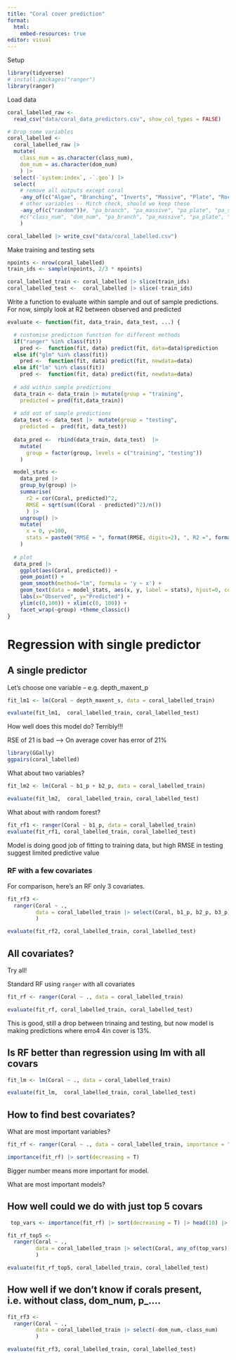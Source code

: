 ```yaml
---
title: "Coral cover prediction"
format: 
  html:
    embed-resources: true
editor: visual
---
```


Setup

```r
library(tidyverse)
# install.packages("ranger")
library(ranger)
```

Load data

```r
coral_labelled_raw <- 
  read_csv("data/coral_data_predictors.csv", show_col_types = FALSE)

# Drop some variables
coral_labelled <- 
  coral_labelled_raw |>
  mutate(
    class_num = as.character(class_num),
    dom_num = as.character(dom_num)
    ) |>
  select(-`system:index`, -`.geo`) |>
  select(
    # remove all outputs except coral
    -any_of(c("Algae", "Branching", "Inverts", "Massive", "Plate", "Rock", "Rubble", "Sand", "SoftCoral")), 
    # other variables -- Mitch check, should we keep these
    -any_of(c("random"))#, "pa_branch", "pa_massive", "pa_plate", "pa_soft"))
    #c("class_num", "dom_num", "pa_branch", "pa_massive", "pa_plate", "pa_soft",
    )

coral_labelled |> write_csv("data/coral_labelled.csv")
```

Make training and testing sets

```r
npoints <- nrow(coral_labelled)
train_ids <- sample(npoints, 2/3 * npoints)

coral_labelled_train <- coral_labelled |> slice(train_ids)
coral_labelled_test <-  coral_labelled |> slice(-train_ids)
```

Write a function to evaluate within sample and out of sample predictions. For now, simply look at R2 between observed and predicted

```r
evaluate <- function(fit, data_train, data_test, ...) {

  # customise prediction function for different methods
  if("ranger" %in% class(fit))
    pred <-  function(fit, data) predict(fit, data=data)$prediction
  else if("glm" %in% class(fit))
    pred <-  function(fit, data) predict(fit, newdata=data)
  else if("lm" %in% class(fit))
    pred <-  function(fit, data) predict(fit, newdata=data)
  
  # add within sample predictions
  data_train <- data_train |> mutate(group = "training",
    predicted = pred(fit,data_train))
  
  # add out of sample predictions
  data_test <- data_test |>  mutate(group = "testing",
    predicted =  pred(fit, data_test))
  
  data_pred <-  rbind(data_train, data_test)  |>
    mutate(
      group = factor(group, levels = c("training", "testing"))
    )

  model_stats <- 
    data_pred |> 
    group_by(group) |> 
    summarise(
      r2 = cor(Coral, predicted)^2,
      RMSE = sqrt(sum((Coral - predicted)^2)/n())
      ) |> 
    ungroup() |>
    mutate(
      x = 0, y=100,
      stats = paste0("RMSE = ", format(RMSE, digits=2), ", R2 =", format(r2, digits=2))
    )
  
  # plot
  data_pred |>
    ggplot(aes(Coral, predicted)) +
    geom_point() +
    geom_smooth(method="lm", formula = 'y ~ x') +
    geom_text(data = model_stats, aes(x, y, label = stats), hjust=0, col="red") +
    labs(x="Observed", y="Predicted") +
    ylim(c(0,100)) + xlim(c(0, 100)) +
    facet_wrap(~group) +theme_classic()
}  
```

# Regression with single predictor

## A single predictor

Let's choose one variable -- e.g. depth_maxent_p

```r
fit_lm1 <- lm(Coral ~ depth_maxent_s, data = coral_labelled_train)

evaluate(fit_lm1,  coral_labelled_train, coral_labelled_test)
```

How well does this model do? Terribly!!!

RSE of 21 is bad --\> On average cover has error of 21%

```r
library(GGally)
ggpairs(coral_labelled)
```

What about two variables?

```r
fit_lm2 <- lm(Coral ~ b1_p + b2_p, data = coral_labelled_train)

evaluate(fit_lm2,  coral_labelled_train, coral_labelled_test)
```

What about with random forest?

```r

fit_rf1 <- ranger(Coral ~ b1_p, data = coral_labelled_train)
evaluate(fit_rf1, coral_labelled_train, coral_labelled_test)
```

Model is doing good job of fitting to training data, but high RMSE in testing suggest limited predictive value

### RF with a few covariates

For comparison, here's an RF only 3 covariates.

```r
fit_rf3 <- 
  ranger(Coral ~ ., 
         data = coral_labelled_train |> select(Coral, b1_p, b2_p, b3_p)
         )

evaluate(fit_rf2, coral_labelled_train, coral_labelled_test)
```

## All covariates?

Try all!

Standard RF using `ranger` with all covariates

```r
fit_rf <- ranger(Coral ~ ., data = coral_labelled_train)

evaluate(fit_rf, coral_labelled_train, coral_labelled_test)
```

This is good, still a drop between trinaing and testing, but now model is making predictions where erro4 4in cover is 13%.

## Is RF better than regression using lm with all covars

```r
fit_lm <- lm(Coral ~ ., data = coral_labelled_train)

evaluate(fit_lm,  coral_labelled_train, coral_labelled_test)
```

## How to find best covariates?

What are most important variables?

```r
fit_rf <- ranger(Coral ~ ., data = coral_labelled_train, importance = "permutation")

importance(fit_rf) |> sort(decreasing = T)
```

Bigger number means more important for model.

What are most important models?

## How well could we do with just top 5 covars

```r
 top_vars <- importance(fit_rf) |> sort(decreasing = T) |> head(10) |> names() 

fit_rf_top5 <- 
  ranger(Coral ~ ., 
         data = coral_labelled_train |> select(Coral, any_of(top_vars))
         )

evaluate(fit_rf_top5, coral_labelled_train, coral_labelled_test)

```

## How well if we don't know if corals present, i.e. without class, dom_num, p\_....

```r

fit_rf3 <- 
  ranger(Coral ~ ., 
         data = coral_labelled_train |> select(-dom_num,-class_num)
         )

evaluate(fit_rf3, coral_labelled_train, coral_labelled_test)

```
